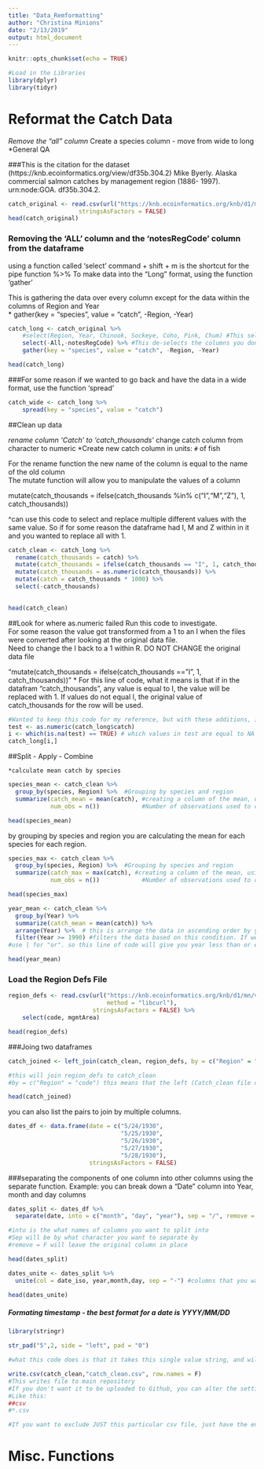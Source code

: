 ```yaml
---
title: "Data_Remformatting"
author: "Christina Minions"
date: "2/13/2019"
output: html_document
---
```


```r
knitr::opts_chunk$set(echo = TRUE)
```

```r
#Load in the Libraries 
library(dplyr)
library(tidyr)
```

# Reformat the Catch Data 

*Remove the "all" column 
*Create a species column 
    - move from wide to long 
*General QA 

###This is the citation for the dataset (https://knb.ecoinformatics.org/view/df35b.304.2)
Mike Byerly. Alaska commercial salmon catches by management region (1886- 1997). urn:node:GOA. df35b.304.2.

```r
catch_original <- read.csv(url("https://knb.ecoinformatics.org/knb/d1/mn/v2/object/df35b.302.1", method = "libcurl"),
                    stringsAsFactors = FALSE)
head(catch_original)
```

### Removing the 'ALL' column and the 'notesRegCode' column from the dataframe
  using a function called 'select'
  command + shift + m is the shortcut for the pipe function %>% 
  To make data into the "Long" format, using the function 'gather'
  
This is gathering the data over every column except for the data within the columns of Region and Year  
    * gather(key = "species", value = "catch", -Region, -Year)   
  
  
```r

catch_long <- catch_original %>% 
    #select(Region, Year, Chinook, Sockeye, Coho, Pink, Chum) #This selects the columns you want
    select(-All,-notesRegCode) %>% #This de-selects the columns you don't want
    gather(key = "species", value = "catch", -Region, -Year) 

head(catch_long)
```

###For some reason if we wanted to go back and have the data in a wide format, use the function 'spread' 
```r
catch_wide <- catch_long %>%  
    spread(key = "species", value = "catch")
```

##Clean up data 

*rename column 'Catch' to 'catch_thousands' 
*change catch column from character to numeric 
*Create new catch column in units: `#` of fish 

For the rename function the new name of the column is equal to the name of the old column  
The mutate function will allow you to manipulate the values of a column 

 mutate(catch_thousands = ifelse(catch_thousands %in% c("I","M","Z"), 1, catch_thousands))

  ^can use this code to select and replace multiple different values with the same value. So if for some reason the dataframe had I, M and Z within in it and you wanted to replace all with 1. 
```r

catch_clean <- catch_long %>% 
  rename(catch_thousands = catch) %>% 
  mutate(catch_thousands = ifelse(catch_thousands == "I", 1, catch_thousands)) %>%  
  mutate(catch_thousands = as.numeric(catch_thousands)) %>% 
  mutate(catch = catch_thousands * 1000) %>% 
  select(-catch_thousands)

  
head(catch_clean)  
```

##Look for where as.numeric failed 
  Run this code to investigate.  
  For some reason the value got transformed from a 1 to an I when the files were converted after   looking at the original data file.   
  Need to change the I back to a 1 within R. DO NOT CHANGE the original data file 
  
  "mutate(catch_thousands = ifelse(catch_thousands == "I", 1, catch_thousands))" 
    * For this line of code, what it means is that if in the datafram "catch_thousands", any         value is equal to I, the value will be replaced with 1. If values do not equal I, the          original value of catch_thousands for the row will be used. 
    
```r
#Wanted to keep this code for my reference, but with these additions, it will not be in the output and R will not run it. 
test <- as.numeric(catch_long$catch) 
i <- which(is.na(test) == TRUE) # which values in test are equal to NA - shows 401 (this row)
catch_long[i,]

```

##Split - Apply - Combine 

    *calculate mean catch by species 
    
```r

species_mean <- catch_clean %>% 
  group_by(species, Region) %>%  #Grouping by species and region 
  summarize(catch_mean = mean(catch), #creating a column of the mean, using the values from catch.
            num_obs = n())            #Number of observations used to calculate the mean 

head(species_mean)


```
 by grouping by species and region you are calculating the mean for each species for each region. 

```r
species_max <- catch_clean %>% 
  group_by(species, Region) %>%  #Grouping by species and region 
  summarize(catch_max = max(catch), #creating a column of the mean, using the values from catch.
            num_obs = n())            #Number of observations used to calculate the mean 

head(species_max)
```


```r
year_mean <- catch_clean %>%  
  group_by(Year) %>%  
  summarize(catch_mean = mean(catch)) %>% 
  arrange(Year) %>%  # this is arrange the data in ascending order by year, for numeric values put a -for decesending 
  filter(Year >= 1990) #filters the data based on this condition. If we were only interested in years later than 1990 inclusive.  #to get the middle of a section: filter(Year <= 1990 & Year >= 1960). 
#use | for "or". so this line of code will give you year less than or equal to 1990 and greater or equal to 1960 

head(year_mean)
```

### Load the Region Defs File 

```r
region_defs <- read.csv(url("https://knb.ecoinformatics.org/knb/d1/mn/v2/object/df35b.303.1",
                            method = "libcurl"),
                        stringsAsFactors = FALSE) %>% 
    select(code, mgmtArea)

head(region_defs)


```



###Joing two dataframes 
```r
catch_joined <- left_join(catch_clean, region_defs, by = c("Region" = "code")) 

#this will join region_defs to catch_clean 
#by = c("Region" = "code") this means that the left (Catch_clean file column name) hand column is equal to the column of the name "code"

head(catch_joined)


```
you can also list the pairs to join by multiple columns. 


```r
dates_df <- data.frame(date = c("5/24/1930",
                                "5/25/1930",
                                "5/26/1930",
                                "5/27/1930",
                                "5/28/1930"),
                       stringsAsFactors = FALSE)

```
 

###separating the components of one column into other columns using the separate function. Example: you can break down a "Date" column into Year, month and day columns 

```r

dates_split <- dates_df %>% 
  separate(date, into = c("month", "day", "year"), sep = "/", remove = F)

#into is the what names of columns you want to split into 
#Sep will be by what character you want to separate by 
#remove = F will leave the original column in place 

head(dates_split)

```

```r
dates_unite <- dates_split %>% 
  unite(col = date_iso, year,month,day, sep = "-") #columns that you want to unite, want these to be joined by separated by a dash 

head(dates_unite)
```
##### Formating timestamp - the best format for a date is YYYY/MM/DD 

#####

```r
library(stringr)

str_pad("5",2, side = "left", pad = "0")

#what this code does is that it takes this single value string, and will add another character to it. This will be adding a zero to the left side of the 5. 
```



```r
write.csv(catch_clean,"catch_clean.csv", row.names = F) 
#This writes file to main repository 
#If you don't want it to be uploaded to Github, you can alter the settings in the Rignore file 
#Like this: 
##csv 
#*.csv

#If you want to exclude JUST this particular csv file, just have the entire file name 
```

# Misc. Functions 



